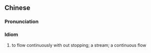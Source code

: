 {{also|源源不绝}}
==Chinese==
{{zh-forms|s=源源不绝|type=22}}

===Pronunciation===
{{zh-pron
|m=yuányuán 不jué
|mn=goân-goân-put-choa̍t
|cat=id
}}

===Idiom===
{{zh-idiom}}

# to flow continuously with out stopping; a stream; a continuous flow